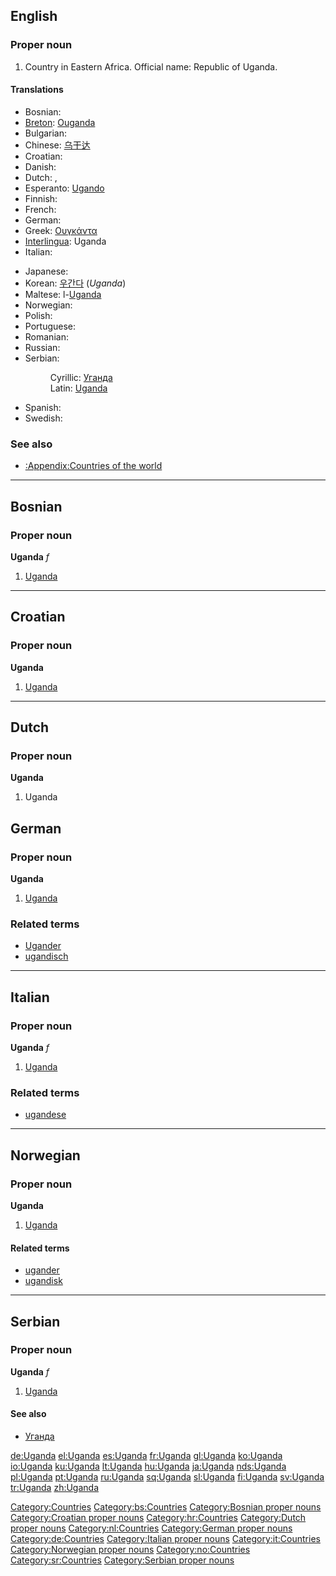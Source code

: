 ==English==
{{wikipedia}}

===Proper noun===
{{en-proper noun}}

# Country in Eastern Africa. Official name: Republic of Uganda.

====Translations====
{{top}}
*Bosnian: {{t-|bs|Uganda|f}}
*[[Breton]]: [[Ouganda]]
* Bulgarian: {{t-|bg|Уганда|sc=Cyrl}}
*Chinese: [[乌干达]]
*Croatian: {{t-|hr|Uganda|f}}
* Danish: {{t-|da|Uganda}}
* Dutch: {{t-|nl|Uganda}}, {{t-|nl|Oeganda}}
*Esperanto: [[Ugando]]
* Finnish: {{t+|fi|Uganda}}
* French: {{t+|fr|Ouganda}}
* German: {{t+|de|Uganda}}
*Greek: [[Ουγκάντα]] {{f}}
*[[Interlingua]]: Uganda
* Italian: {{t-|it|Uganda}}
{{mid}}
* Japanese: {{t+|ja|ウガンダ|tr=Uganda|sc=Jpan}}
*Korean: [[우간다]] (''Uganda'')
*Maltese: l-[[Uganda]]
* Norwegian: {{t-|no|Uganda}}
* Polish: {{t+|pl|Uganda}}
* Portuguese: {{t+|pt|Uganda}}
* Romanian: {{t-|ro|Uganda|f}}
* Russian: {{t+|ru|Уганда|sc=Cyrl}}
*Serbian:
*:Cyrillic: [[Уганда#Serbian|Уганда]] {{f}}
*:Latin: [[Uganda#Serbian|Uganda]] {{f}}
* Spanish: {{t+|es|Uganda}}
* Swedish: {{t+|sv|Uganda}}
{{bottom}}

===See also===
*[[:Appendix:Countries of the world]]

[[Category:Countries]]

----

==Bosnian==

===Proper noun===
'''Uganda''' ''f''

# [[#English|Uganda]]

[[Category:bs:Countries]]
[[Category:Bosnian proper nouns]]

----

==Croatian==

===Proper noun===
'''Uganda''' {{f}}

# [[#English|Uganda]]

[[Category:Croatian proper nouns]]
[[Category:hr:Countries]]

----

==Dutch==

===Proper noun===
'''Uganda''' {{f}}

# Uganda

[[Category:Dutch proper nouns]]
[[Category:nl:Countries]]

==German==

===Proper noun===
'''Uganda'''

# [[#English|Uganda]]

===Related terms===
*[[Ugander]]
*[[ugandisch]]

[[Category:German proper nouns]]
[[Category:de:Countries]]

----

==Italian==

===Proper noun===
'''Uganda''' ''f''

# [[#English|Uganda]]

===Related terms===
*[[ugandese]]

[[Category:Italian proper nouns]]
[[Category:it:Countries]]

----

==Norwegian==

===Proper noun===
'''Uganda'''

# [[#English|Uganda]]

====Related terms====
*[[ugander]]
*[[ugandisk]]

[[Category:Norwegian proper nouns]]
[[Category:no:Countries]]

----

==Serbian==

===Proper noun===
'''Uganda''' ''f''

# [[#English|Uganda]]

====See also====
*[[Уганда]]

[[Category:sr:Countries]]
[[Category:Serbian proper nouns]]

[[de:Uganda]]
[[el:Uganda]]
[[es:Uganda]]
[[fr:Uganda]]
[[gl:Uganda]]
[[ko:Uganda]]
[[io:Uganda]]
[[ku:Uganda]]
[[lt:Uganda]]
[[hu:Uganda]]
[[ja:Uganda]]
[[nds:Uganda]]
[[pl:Uganda]]
[[pt:Uganda]]
[[ru:Uganda]]
[[sq:Uganda]]
[[sl:Uganda]]
[[fi:Uganda]]
[[sv:Uganda]]
[[tr:Uganda]]
[[zh:Uganda]]